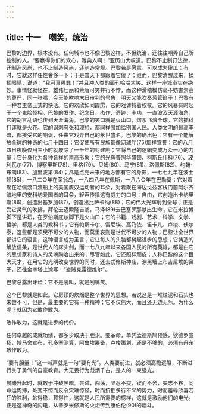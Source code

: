 ```yaml
---
---
---
```

title: 十一　嘲笑，统治
---





巴黎的边界，根本没有。任何城市也不像巴黎这样，不但统治，还往往嘲弄自己所控制的人。“要赢得你们的欢心，雅典人啊！”亚历山大叹道。巴黎不止制订法律，还制造风尚，也不止制造风尚，还制造常规。巴黎若是愿意，可以成为傻瓜；有时，它就这样任性奢侈一下；于是普天下都跟着它傻了；继而，巴黎清醒过来，揉揉眼睛，说道：“我可真愚蠢！”并且冲人类的面孔哈哈大笑。这样一座城市实在绝妙。事情怪就怪在，雄伟壮丽和荒唐可笑并行不悖，而这种滑稽模仿毫不妨害崇高的尊严，同一张嘴，今天能吹响末日审判的号角，明天又能吹奏葱管笛子！巴黎有一种君主帝王式的快活。它的欢欣如同霹雳，它的戏谑持着权杖。它的风暴有时起于一个鬼脸怪相。巴黎的发作、纪念日、杰作、奇迹、丰功，一直波及天涯海角，它的胡言乱语也传到天涯海角。巴黎的笑口就是火山口，熔浆飞溅全球。它的插科打诨就是火花。它的讽刺夸张和理想，都同样强加给别国人民。人类文明的最高丰碑，都接受它的嘲讽，任由它戏弄自己的永世盛名。巴黎的确出色：它有一个能解放全球的神奇的七月十四日；它促使所有民族都像网球厅(75)那样宣誓；它的八月四日夜晚仅用三小时就废除了一千年的封建制；它将自己的逻辑变成万众一心的力量；它分身化为各种各样的崇高形象；它的光辉普照华盛顿、柯斯丘什科(76)、玻利瓦尔(77)、博察里斯(78)、里格(79)、贝姆(80)、马宁(81)、洛佩斯(82)、约翰·布朗(83)、加里波第(84)；凡是点亮未来的地方都有它的身影，一七七九年在波士顿(85)，一八二○年在莱翁岛，一八四八年在佩斯，一八六○年在巴勒莫；它对着聚在哈佩渡口渡船上的美国废奴运动者的耳朵，对着聚在海边戈兹客栈门前阿尔齐暗地里的安科纳爱国者的耳朵，轻声传播这有威力的口号：自由，它创造出卡纳里斯(86)，创造出基罗加(87)，创造出比萨卡纳(88)；它的伟大光辉射到全球；正是受它灵气的吹拂，拜伦去迈索隆吉翁，马泽(89)去巴塞罗那献出生命；它在米拉博脚下是讲坛，在罗伯斯庇尔脚下是火山口；它的书籍、戏剧、艺术、科学、文学、哲学，都是人类的教科书；它有帕斯卡尔、雷尼埃、高乃依、笛卡儿、卢梭、伏尔泰，这些都是须臾不可少的人物，而莫里哀则是世代不可少的人物；巴黎让全世界都讲它的语言，这种语言成为圣言；它让每人的头脑都树起进步的思想；它铸造的解放信条，是世代人的床头剑，而一七八九年以来各国人民的所有英雄，都是由它的思想家和诗人的灵魂陶冶出来的；尽管如此，它还照样顽皮；人称巴黎的这个巨大天才，在用它的光明改变世界的同时，还去忒修斯神庙，涂黑墙上布吉尼埃的鼻子，还往金字塔上涂写：“盗贼克雷德维尔”。



巴黎总露出牙齿：它不是吼叫，就是咧嘴笑。

这个巴黎就是如此。它房顶的炊烟是整个世界的思想。若说这是一堆烂泥和石头也未尝不可，但是，最主要的它有一种精神；它不仅伟大，而且还无边无际。为什么呢？就因为它敢作敢为。

敢作敢为，这就是进步的代价。

任何卓越的成就功绩，都多少取决于胆识。要革命，单凭孟德斯鸠预感，狄德罗宣扬，博马舍宣布，孔多塞测算，阿鲁埃筹备，卢梭策划，还是不够的，必须有丹东敢作敢为。

“要有胆量！”这一喊声就是一句“要有光”。人类要前进，就必须高瞻远瞩，不断进行关于勇气的自豪教育。大无畏行为彪炳千古，是人的一束强光。

晨曦升起时，就敢于冲破黑暗。尝试，闯荡，坚忍不拔，锲而不舍，矢志不移，同命运肉搏，处变不惊而反令灾难惊怪，时而抗拒多行不义的势力，时而羞辱欣喜若狂的胜利，站得稳，顶得住，这就是人民所需要的榜样，这就是激励他们的电光。正是这神奇的闪电，从普罗米修斯的火炬传到康伯伦(90)的烟斗。